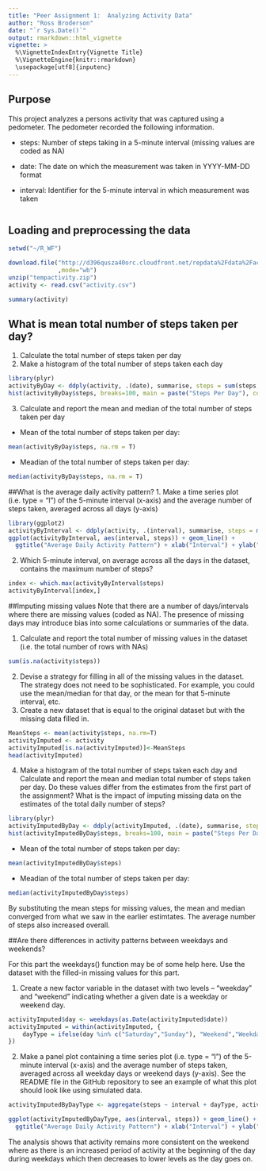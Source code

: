 ```yaml
---
title: "Peer Assignment 1:  Analyzing Activity Data"
author: "Ross Broderson"
date: "`r Sys.Date()`"
output: rmarkdown::html_vignette
vignette: >
  %\VignetteIndexEntry{Vignette Title}
  %\VignetteEngine{knitr::rmarkdown}
  \usepackage[utf8]{inputenc}
---
```

## Purpose
This project analyzes a persons activity that was captured using a pedometer.  The pedometer recorded the following information.

* steps: Number of steps taking in a 5-minute interval (missing values are coded as NA)

* date: The date on which the measurement was taken in YYYY-MM-DD format

* interval: Identifier for the 5-minute interval in which measurement was taken
```r

```

## Loading and preprocessing the data
```r
setwd("~/R_WF")

download.file("http://d396qusza40orc.cloudfront.net/repdata%2Fdata%2Factivity.zip", "tempactivity.zip"
              ,mode="wb")
unzip("tempactivity.zip")
activity <- read.csv("activity.csv")

summary(activity)

```

## What is mean total number of steps taken per day?

1. Calculate the total number of steps taken per day
2. Make a histogram of the total number of steps taken each day


```r
library(plyr)
activityByDay <- ddply(activity, .(date), summarise, steps = sum(steps, na.rm=T))
hist(activityByDay$steps, breaks=100, main = paste("Steps Per Day"), col="yellow", xlab="Sum of Steps")


```

3. Calculate and report the mean and median of the total number of steps taken per day  

+ Mean of the total number of steps taken per day:  
```r
mean(activityByDay$steps, na.rm = T)
```

+ Meadian of the total number of steps taken per day:  
```r
median(activityByDay$steps, na.rm = T)
```

##What is the average daily activity pattern?
1. Make a time series plot (i.e. type = "l") of the 5-minute interval (x-axis) and the average number of steps taken, averaged across all days (y-axis)  


```r
library(ggplot2)
activityByInterval <- ddply(activity, .(interval), summarise, steps = mean(steps, na.rm=T))
ggplot(activityByInterval, aes(interval, steps)) + geom_line() +
  ggtitle("Average Daily Activity Pattern") + xlab("Interval") + ylab("Sum of Steps")

```

2. Which 5-minute interval, on average across all the days in the dataset, contains the maximum number of steps?

```r
index <- which.max(activityByInterval$steps)
activityByInterval[index,]
```


##Imputing missing values
Note that there are a number of days/intervals where there are missing values (coded as NA). The presence of missing days may introduce bias into some calculations or summaries of the data.

1. Calculate and report the total number of missing values in the dataset (i.e. the total number of rows with NAs)

```r
sum(is.na(activity$steps))
```

2. Devise a strategy for filling in all of the missing values in the dataset. The strategy does not need to be sophisticated. For example, you could use the mean/median for that day, or the mean for that 5-minute interval, etc.
3. Create a new dataset that is equal to the original dataset but with the missing data filled in.

```r
MeanSteps <- mean(activity$steps, na.rm=T)
activityImputed <- activity
activityImputed[is.na(activityImputed)]<-MeanSteps
head(activityImputed)
```



4. Make a histogram of the total number of steps taken each day and Calculate and report the mean and median total number of steps taken per day. Do these values differ from the estimates from the first part of the assignment? What is the impact of imputing missing data on the estimates of the total daily number of steps?

```r
library(plyr)
activityImputedByDay <- ddply(activityImputed, .(date), summarise, steps = sum(steps, na.rm=T))
hist(activityImputedByDay$steps, breaks=100, main = paste("Steps Per Day"), col="yellow", xlab="Sum of Steps")


```

+ Mean of the total number of steps taken per day:  
```r
mean(activityImputedByDay$steps)
```

+ Meadian of the total number of steps taken per day:  
```r
median(activityImputedByDay$steps)
```

By substituting the mean steps for missing values, the mean and median converged from what we saw in the earlier estimtates.  The average number of steps also increased overall.

##Are there differences in activity patterns between weekdays and weekends?

For this part the weekdays() function may be of some help here. Use the dataset with the filled-in missing values for this part.

1. Create a new factor variable in the dataset with two levels – “weekday” and “weekend” indicating whether a given date is a weekday or weekend day.

```r
activityImputed$day <- weekdays(as.Date(activityImputed$date))
activityImputed = within(activityImputed, {
    dayType = ifelse(day %in% c("Saturday","Sunday"), "Weekend","Weekday")
})
```

2. Make a panel plot containing a time series plot (i.e. type = "l") of the 5-minute interval (x-axis) and the average number of steps taken, averaged across all weekday days or weekend days (y-axis). See the README file in the GitHub repository to see an example of what this plot should look like using simulated data.

```r

activityImputedByDayType <- aggregate(steps ~ interval + dayType, activityImputed, mean)

ggplot(activityImputedByDayType, aes(interval, steps)) + geom_line() + facet_grid(dayType ~ .) +
  ggtitle("Average Daily Activity Pattern") + xlab("Interval") + ylab("Sum of Steps")
```

The analysis shows that activity remains more consistent on the weekend where as there is an increased period of activity at the beginning of the day during weekdays which then decreases to lower levels as the day goes on.
